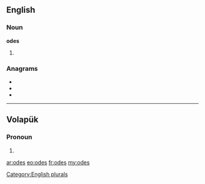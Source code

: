 ==English==

===Noun===
'''odes'''

# {{plural of|[[ode]]}}

===Anagrams===
* {{l|en|does}}
* {{l|en|dose}}
* {{l|en|SOED}}

[[Category:English plurals]]

----

==Volapük==

===Pronoun===
{{infl|vo|pronoun form}}

# {{inflection of|od||dat|p|lang=vo}}

[[ar:odes]]
[[eo:odes]]
[[fr:odes]]
[[my:odes]]
